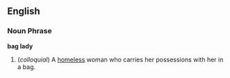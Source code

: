 ==English==

===Noun Phrase===
'''bag lady'''

# (''colloquial'') A [[homeless]] woman who carries her possessions with her in a bag.
